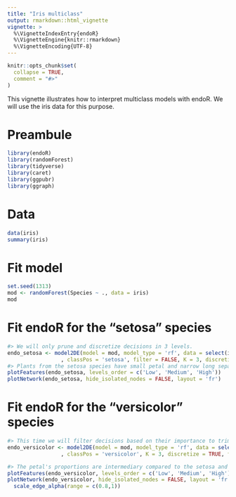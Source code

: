 ```yaml
---
title: "Iris multiclass"
output: rmarkdown::html_vignette
vignette: >
  %\VignetteIndexEntry{endoR}
  %\VignetteEngine{knitr::rmarkdown}
  %\VignetteEncoding{UTF-8}
---
```


```r
knitr::opts_chunk$set(
  collapse = TRUE,
  comment = "#>"
)
```

This vignette illustrates how to interpret multiclass models with endoR. We will use the iris data for this purpose.

# Preambule
```r
library(endoR)
library(randomForest)
library(tidyverse)
library(caret)
library(ggpubr)
library(ggraph)
```

# Data
```r
data(iris)
summary(iris)
```

# Fit model
```r
set.seed(1313)
mod <- randomForest(Species ~ ., data = iris)
mod
```

# Fit endoR for the "setosa" species
```r
#> We will only prune and discretize decisions in 3 levels.
endo_setosa <- model2DE(model = mod, model_type = 'rf', data = select(iris, -Species), target = iris$Species
                 , classPos = 'setosa', filter = FALSE, K = 3, discretize = TRUE)
#> Plants from the setosa species have small petal and narrow long sepals. 
plotFeatures(endo_setosa, levels_order = c('Low', 'Medium', 'High'))
plotNetwork(endo_setosa, hide_isolated_nodes = FALSE, layout = 'fr')
```

# Fit endoR for the "versicolor" species
```r
#> This time we will filter decisions based on their importance to trim the network (filter = TRUE), we will use min_imp = 0.5 to keep at least all decisions with an importance > 0.5*the best importance (the lower min_imp, the slighter the filtering).
endo_versicolor <- model2DE(model = mod, model_type = 'rf', data = select(iris, -Species), target = iris$Species
                 , classPos = 'versicolor', K = 3, discretize = TRUE, filter = TRUE, min_imp = 0.5)

#> The petal's proportions are intermediary compared to the setosa and virginica species. Sepals have a narrow-intermediary width and long-intermediary length (= if wide and small then it's not a versicolor, as seen on the network).
plotFeatures(endo_versicolor, levels_order = c('Low', 'Medium', 'High'))
plotNetwork(endo_versicolor, hide_isolated_nodes = FALSE, layout = 'fr', path_length = 3)+
  scale_edge_alpha(range = c(0.8,1))
```
